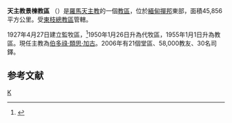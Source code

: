 {{Infobox Roman Catholic diocese
|Roman Catholic Diocese of = 天主教景楝教區
|Latin name of diocese = Dioecesis Kengtunghensis
|image = 
|caption = 
|location = [[緬甸|緬甸]]
|territory = 
|population = 58,000
|rite = [[罗马礼|罗马礼]]
|patron = 
|province = [[天主教東枝總教區|東枝]]
|established = 1927年
|cathedral = [[聖母無原罪座堂_(景楝)|聖母無原罪座堂]]
|co-cathedral =
|leadership = 主教
|website =
|pope = 
|metropolitan = 
|ordinary = [[伯多祿·類思·加古|伯多祿·類思·加古]]
|coadjutor archbishop =
|coadjutor bishop =
|auxiliary =
|emeritus =
}}

'''天主教景楝教區''' （{{lang-la|Dioecesis Kengtunghensis}}）是[[羅馬天主教|羅馬天主教]]的一個[[教區|教區]]，位於[[緬甸|緬甸]][[撣邦|撣邦]]東部，面積45,856平方公里。受[[天主教東枝總教區|東枝總教區]]管轄。

1927年4月27日建立監牧區，<ref name="dio">{{cite journal
|journal=[[宗座公報|宗座公報]]
|publisher=梵蒂岡出版社
|date=1927年4月27日
|volume=19
|title=Seiuncto Territorio e Vicariatu Apostolico Birmania e Orientalis Erigitur Praefectura Apostolica de Keng-Tung
|page=302
|url=http://www.vatican.va/archive/aas/documents/AAS%2019%20%5B1927%5D%20-%20ocr.pdf
|access-date=2011年2月4日
|archive-date=2013年3月3日
|archive-url=https://web.archive.org/web/20130303051623/http://www.vatican.va/archive/aas/documents/AAS%2019%20%5B1927%5D%20-%20ocr.pdf
|dead-url=no
}}</ref>1950年1月26日升為代牧區，1955年1月1日升為教區。現任主教為[[伯多祿·類思·加古|伯多祿·類思·加古]]。2006年有21個堂區、58,000教友、30名司鐸。

==参考文献==
<div class="references-small">
<references></references>
</div>

{{緬甸天主教教區}}

[[Category:緬甸天主教教區|K]]